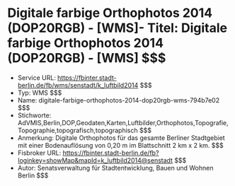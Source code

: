 # Digitale farbige Orthophotos 2014 (DOP20RGB) - [WMS]- Titel: Digitale farbige Orthophotos 2014 (DOP20RGB) - [WMS] $$$
- Service URL: https://fbinter.stadt-berlin.de/fb/wms/senstadt/k_luftbild2014 $$$
- Typ: WMS $$$
- Name: digitale-farbige-orthophotos-2014-dop20rgb-wms-794b7e02 $$$
- Stichworte: AdVMIS,Berlin,DOP,Geodaten,Karten,Luftbilder,Orthophotos,Topografie,Topographie,topografisch,topographisch $$$
- Anmerkung: Digitale Orthophotos für das gesamte Berliner Stadtgebiet mit einer Bodenauflösung von 0,20 m im Blattschnitt 2 km x 2 km. $$$
- Fisbroker URL: https://fbinter.stadt-berlin.de/fb?loginkey=showMap&mapId=k_luftbild2014@senstadt $$$
- Autor: Senatsverwaltung für Stadtentwicklung, Bauen und Wohnen Berlin $$$
